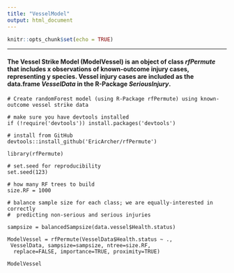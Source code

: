 ```yaml
---
title: "VesselModel"
output: html_document
---
```


```r
knitr::opts_chunk$set(echo = TRUE)
```
***
#### The Vessel Strike Model (ModelVessel) is an object of class *rfPermute* that includes x observations of known-outcome injury cases, representing y species. Vessel injury cases are included as the data.frame *VesselData* in the R-Package *SeriousInjury*.

```
# Create randomForest model (using R-Package rfPermute) using known-outcome vessel strike data

# make sure you have devtools installed
if (!require('devtools')) install.packages('devtools')

# install from GitHub
devtools::install_github('EricArcher/rfPermute')

library(rfPermute)

# set.seed for reproducibility
set.seed(123)

# how many RF trees to build
size.RF = 1000

# balance sample size for each class; we are equally-interested in correctly      
#  predicting non-serious and serious injuries
 
sampsize = balancedSampsize(data.vessel$Health.status)

ModelVessel = rfPermute(VesselData$Health.status ~ .,
 VesselData, sampsize=sampsize, ntree=size.RF, 
  replace=FALSE, importance=TRUE, proximity=TRUE)

ModelVessel
```



